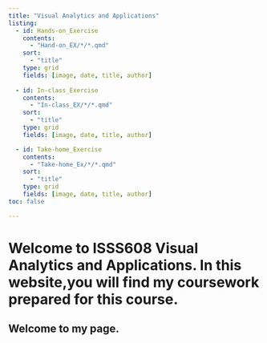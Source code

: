 ---
title: "Visual Analytics and Applications"
listing:
  - id: Hands-on_Exercise
    contents: 
      - "Hand-on_EX/*/*.qmd"
    sort:
      - "title"
    type: grid
    fields: [image, date, title, author]
    
  - id: In-class_Exercise
    contents: 
      - "In-class_EX/*/*.qmd"
    sort:
      - "title"
    type: grid
    fields: [image, date, title, author]

  - id: Take-home_Exercise
    contents: 
      - "Take-home_Ex/*/*.qmd"
    sort:
      - "title"
    type: grid
    fields: [image, date, title, author]
toc: false

---

# Welcome to ISSS608 **Visual Analytics and Applications**. In this website,you will find my coursework prepared for this course.

## Welcome to my page.


    
    
    
    